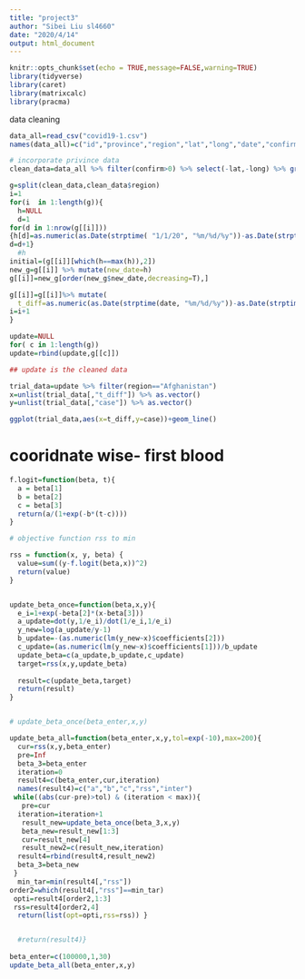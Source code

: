```yaml
---
title: "project3"
author: "Sibei Liu sl4660"
date: "2020/4/14"
output: html_document
---
```


```r
knitr::opts_chunk$set(echo = TRUE,message=FALSE,warning=TRUE)
library(tidyverse)
library(caret)
library(matrixcalc)
library(pracma)
```

data cleaning
```r
data_all=read_csv("covid19-1.csv") 
names(data_all)=c("id","province","region","lat","long","date","confirm","fatality") 

# incorporate privince data
clean_data=data_all %>% filter(confirm>0) %>% select(-lat,-long) %>% group_by(region,date) %>%summarise(case=sum(confirm)) 

g=split(clean_data,clean_data$region)
i=1
for(i  in 1:length(g)){
  h=NULL
  d=1
for(d in 1:nrow(g[[i]]))
{h[d]=as.numeric(as.Date(strptime( "1/1/20", "%m/%d/%y"))-as.Date(strptime(g[[i]][d,2], "%m/%d/%y")))
d=d+1}
  #h
initial=(g[[i]][which(h==max(h)),2])
new_g=g[[i]] %>% mutate(new_date=h) 
g[[i]]=new_g[order(new_g$new_date,decreasing=T),]

g[[i]]=g[[i]]%>% mutate(
  t_diff=as.numeric(as.Date(strptime(date, "%m/%d/%y"))-as.Date(strptime(initial, "%m/%d/%y")))) 
i=i+1
}

update=NULL
for( c in 1:length(g))
update=rbind(update,g[[c]])

## update is the cleaned data

trial_data=update %>% filter(region=="Afghanistan")
x=unlist(trial_data[,"t_diff"]) %>% as.vector() 
y=unlist(trial_data[,"case"]) %>% as.vector() 

ggplot(trial_data,aes(x=t_diff,y=case))+geom_line()


```

# cooridnate wise- first blood
```r

f.logit=function(beta, t){
  a = beta[1]
  b = beta[2]
  c = beta[3]
  return(a/(1+exp(-b*(t-c))))
}

# objective function rss to min

rss = function(x, y, beta) {
  value=sum((y-f.logit(beta,x))^2)
  return(value)
}


update_beta_once=function(beta,x,y){
  e_i=1+exp(-beta[2]*(x-beta[3]))
  a_update=dot(y,1/e_i)/dot(1/e_i,1/e_i)
  y_new=log(a_update/y-1)
  b_update=-(as.numeric(lm(y_new~x)$coefficients[2]))
  c_update=(as.numeric(lm(y_new~x)$coefficients[1]))/b_update
  update_beta=c(a_update,b_update,c_update)
  target=rss(x,y,update_beta)
  
  result=c(update_beta,target)
  return(result)
}


# update_beta_once(beta_enter,x,y)
```



```r
update_beta_all=function(beta_enter,x,y,tol=exp(-10),max=200){
  cur=rss(x,y,beta_enter)
  pre=Inf
  beta_3=beta_enter
  iteration=0
  result4=c(beta_enter,cur,iteration)
  names(result4)=c("a","b","c","rss","inter")
 while((abs(cur-pre)>tol) & (iteration < max)){
   pre=cur
  iteration=iteration+1
   result_new=update_beta_once(beta_3,x,y)
   beta_new=result_new[1:3]
   cur=result_new[4]
   result_new2=c(result_new,iteration)
  result4=rbind(result4,result_new2)
  beta_3=beta_new
 }
  min_tar=min(result4[,"rss"])
order2=which(result4[,"rss"]==min_tar)
 opti=result4[order2,1:3]
 rss=result4[order2,4]
  return(list(opt=opti,rss=rss)) }


  #return(result4)}
  
beta_enter=c(100000,1,30)
update_beta_all(beta_enter,x,y)

```

